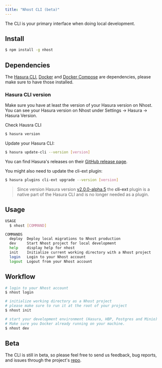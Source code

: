 ```yaml
---
title: "Nhost CLI (beta)"
---
```


The CLI is your primary interface when doing local development.

## Install

```bash
$ npm install -g nhost
```

## Dependencies

The [Hasura CLI](https://hasura.io/docs/1.0/graphql/core/hasura-cli/install-hasura-cli.html#install-hasura-cli), [Docker](https://docs.docker.com/get-docker/) and [Docker Compose](https://docs.docker.com/compose/install/) are dependencies, please make sure to have those installed.

### Hasura CLI version

Make sure you have at least the version of your Hasura version on Nhost. You can see your Hasura version on Nhost under Settings -> Hasura -> Hasura Version.

Check Hausra CLI

```bash
$ hasura version
```

Update your Hasura CLI:

```bash
$ hasura update-cli --version [version]
```

You can find Hasura's releases on their [GitHub release page](https://github.com/hasura/graphql-engine/releases).

You might also need to update the cli-ext plugin:

```bash
$ hasura plugins cli-ext upgrade --version [version]
```

> Since version Hasura version [v2.0.0-alpha.5](https://github.com/hasura/graphql-engine/releases/tag/v2.0.0-alpha.5) the **cli-ext** plugin is a native part of the Hasura CLI and is no longer needed as a plugin.

## Usage

```bash
USAGE
  $ nhost [COMMAND]

COMMANDS
  deploy  Deploy local migrations to Nhost production
  dev     Start Nhost project for local development
  help    display help for nhost
  init    Initialize current working directory with a Nhost project
  login   Login to your Nhost account
  logout  Logout from your Nhost account
```

## Workflow

```bash
# login to your Nhost account
$ nhost login

# initialize working directory as a Nhost project
# please make sure to run it at the root of your project
$ nhost init

# start your development environment (Hasura, HBP, Postgres and Minio)
# Make sure you Docker already running on your machine.
$ nhost dev
```

## Beta

The CLI is still in beta, so please feel free to send us feedback, bug reports, and issues through the project's [repo](https://github.com/nhost/cli).
